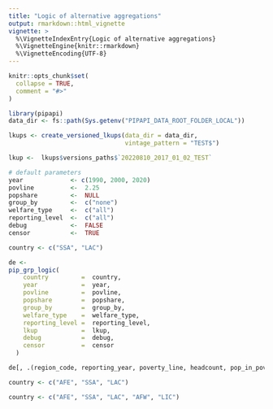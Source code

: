 ```yaml
---
title: "Logic of alternative aggregations"
output: rmarkdown::html_vignette
vignette: >
  %\VignetteIndexEntry{Logic of alternative aggregations}
  %\VignetteEngine{knitr::rmarkdown}
  %\VignetteEncoding{UTF-8}
---
```


```r
knitr::opts_chunk$set(
  collapse = TRUE,
  comment = "#>"
)
```

```r
library(pipapi)
data_dir <- fs::path(Sys.getenv("PIPAPI_DATA_ROOT_FOLDER_LOCAL"))

lkups <- create_versioned_lkups(data_dir = data_dir,  
                                vintage_pattern = "TEST$")

lkup <-  lkups$versions_paths$`20220810_2017_01_02_TEST`

# default parameters
year             <- c(1990, 2000, 2020)
povline          <-  2.25
popshare         <-  NULL
group_by         <-  c("none")
welfare_type     <-  c("all")
reporting_level  <-  c("all")
debug            <-  FALSE
censor           <-  TRUE

```


```r
country <- c("SSA", "LAC")

de <- 
pip_grp_logic(
    country         =  country,
    year            =  year,
    povline         =  povline,
    popshare        =  popshare,
    group_by        =  group_by,
    welfare_type    =  welfare_type,
    reporting_level =  reporting_level,
    lkup            =  lkup,
    debug           =  debug,
    censor          =  censor
  )

de[, .(region_code, reporting_year, poverty_line, headcount, pop_in_poverty)]

```



```r
country <- c("AFE", "SSA", "LAC")

```



```r
country <- c("AFE", "SSA", "LAC", "AFW", "LIC")
```

